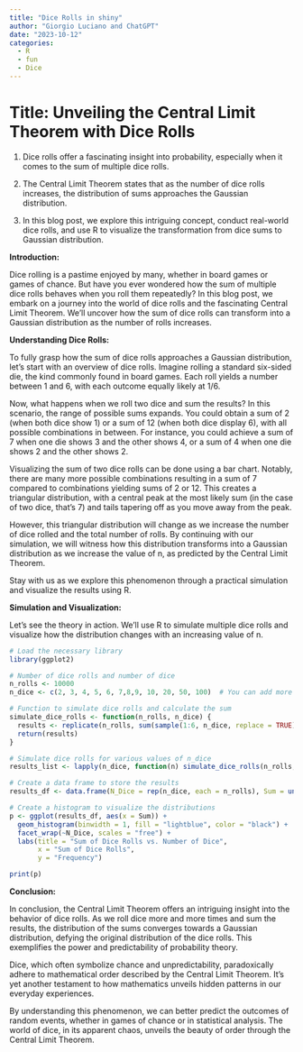 ```yaml
---
title: "Dice Rolls in shiny"
author: "Giorgio Luciano and ChatGPT"
date: "2023-10-12"
categories: 
  - R
  - fun
  - Dice
---
```


# **Title: Unveiling the Central Limit Theorem with Dice Rolls**

1.  Dice rolls offer a fascinating insight into probability, especially when it comes to the sum of multiple dice rolls.

2.  The Central Limit Theorem states that as the number of dice rolls increases, the distribution of sums approaches the Gaussian distribution.

3.  In this blog post, we explore this intriguing concept, conduct real-world dice rolls, and use R to visualize the transformation from dice sums to Gaussian distribution.

**Introduction:**

Dice rolling is a pastime enjoyed by many, whether in board games or games of chance. But have you ever wondered how the sum of multiple dice rolls behaves when you roll them repeatedly? In this blog post, we embark on a journey into the world of dice rolls and the fascinating Central Limit Theorem. We'll uncover how the sum of dice rolls can transform into a Gaussian distribution as the number of rolls increases.

**Understanding Dice Rolls:**

To fully grasp how the sum of dice rolls approaches a Gaussian distribution, let's start with an overview of dice rolls. Imagine rolling a standard six-sided die, the kind commonly found in board games. Each roll yields a number between 1 and 6, with each outcome equally likely at 1/6.

Now, what happens when we roll two dice and sum the results? In this scenario, the range of possible sums expands. You could obtain a sum of 2 (when both dice show 1) or a sum of 12 (when both dice display 6), with all possible combinations in between. For instance, you could achieve a sum of 7 when one die shows 3 and the other shows 4, or a sum of 4 when one die shows 2 and the other shows 2.

Visualizing the sum of two dice rolls can be done using a bar chart. Notably, there are many more possible combinations resulting in a sum of 7 compared to combinations yielding sums of 2 or 12. This creates a triangular distribution, with a central peak at the most likely sum (in the case of two dice, that's 7) and tails tapering off as you move away from the peak.

However, this triangular distribution will change as we increase the number of dice rolled and the total number of rolls. By continuing with our simulation, we will witness how this distribution transforms into a Gaussian distribution as we increase the value of n, as predicted by the Central Limit Theorem.

Stay with us as we explore this phenomenon through a practical simulation and visualize the results using R.

**Simulation and Visualization:**

Let's see the theory in action. We'll use R to simulate multiple dice rolls and visualize how the distribution changes with an increasing value of n.

```r
# Load the necessary library
library(ggplot2)

# Number of dice rolls and number of dice
n_rolls <- 10000
n_dice <- c(2, 3, 4, 5, 6, 7,8,9, 10, 20, 50, 100)  # You can add more values

# Function to simulate dice rolls and calculate the sum
simulate_dice_rolls <- function(n_rolls, n_dice) {
  results <- replicate(n_rolls, sum(sample(1:6, n_dice, replace = TRUE)))
  return(results)
}

# Simulate dice rolls for various values of n_dice
results_list <- lapply(n_dice, function(n) simulate_dice_rolls(n_rolls, n))

# Create a data frame to store the results
results_df <- data.frame(N_Dice = rep(n_dice, each = n_rolls), Sum = unlist(results_list))

# Create a histogram to visualize the distributions
p <- ggplot(results_df, aes(x = Sum)) +
  geom_histogram(binwidth = 1, fill = "lightblue", color = "black") +
  facet_wrap(~N_Dice, scales = "free") +
  labs(title = "Sum of Dice Rolls vs. Number of Dice",
       x = "Sum of Dice Rolls",
       y = "Frequency")

print(p)

```

**Conclusion:**

In conclusion, the Central Limit Theorem offers an intriguing insight into the behavior of dice rolls. As we roll dice more and more times and sum the results, the distribution of the sums converges towards a Gaussian distribution, defying the original distribution of the dice rolls. This exemplifies the power and predictability of probability theory.

Dice, which often symbolize chance and unpredictability, paradoxically adhere to mathematical order described by the Central Limit Theorem. It's yet another testament to how mathematics unveils hidden patterns in our everyday experiences.

By understanding this phenomenon, we can better predict the outcomes of random events, whether in games of chance or in statistical analysis. The world of dice, in its apparent chaos, unveils the beauty of order through the Central Limit Theorem.
